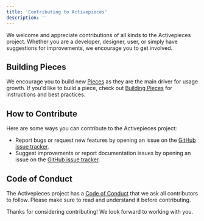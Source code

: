 ```yaml
---
title: 'Contributing to Activepieces'
description: ''
---
```


We welcome and appreciate contributions of all kinds to the Activepieces project. Whether you are a developer, designer, user, or simply have suggestions for improvements, we encourage you to get involved.

## Building Pieces
We encourage you to build new [Pieces](https://github.com/orgs/activepieces/projects/5/views/1) as they are the main driver for usage growth. If you'd like to build a piece, check out [Building Pieces](./building-pieces/overview) for instructions and best practices.

## How to Contribute

Here are some ways you can contribute to the Activepieces project:

- Report bugs or request new features by opening an issue on the [GitHub issue tracker](https://github.com/activepieces/activepieces/issues).
- Suggest improvements or report documentation issues by opening an issue on the [GitHub issue tracker](https://github.com/activepieces/activepieces/issues).

## Code of Conduct

The Activepieces project has a [Code of Conduct](https://github.com/activepieces/activepieces/blob/main/.github/CODE_OF_CONDUCT.md) that we ask all contributors to follow. Please make sure to read and understand it before contributing.

Thanks for considering contributing! We look forward to working with you.
